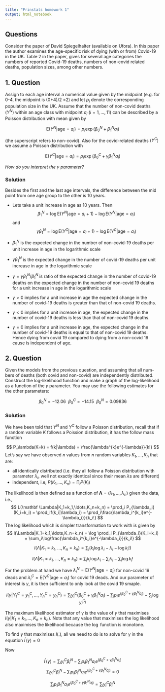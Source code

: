 ```yaml
---
title: "Prinstats homework 1"
output: html_notebook
---
```

## Questions
Consider the paper of David Spiegelhalter (available on Ufora). In this paper
the author examines the age-specific risk of dying (with or from) Covid-19 in
the UK. Table 2 in the paper, gives for several age categories the numbers
of reported Covid-19 deaths, numbers of non-covid related deaths, population
sizes, among other numbers.


## 1. Question

Assign to each age interval a numerical value given by the midpoint (e.g. for 0-4, the midpoint is 
(0+4)/2 =2) and let $p_i$ denote the corresponding
population size in the UK.
Assume that the number of non-covid deaths $(Y^N )$ within an age class
with midpoint $a_i$ $(i = 1,\ldots , 11)$ can be described by a Poisson distribution with mean given by

$$
\text{E}(Y^N|\text{age}=a_i) = p_i\exp(\beta_0^N+\beta_1^Na_i)
$$

(the superscript refers to non-covid).
Also for the covid-related deaths $(Y^C)$ we assume a Poisson distribution
with

$$
\text{E}(Y^C|\text{age}=a_i) = p_i\exp(\beta_0^C+\gamma\beta_1^Na_i)
$$

*How do you interpret the $\gamma$ parameter?*

### Solution

Besides the first and the last age intervals, the difference between the mid point from one age group to the other is 10 years. 

* Lets take a unit increase  in age as 10 years.  Then 
$$
\beta_1^N = \log \text{E}(Y^N|\text{age} = a_i+1) - \log \text{E}(Y^N|\text{age} = a_i)
$$
and 
 $$
\gamma\beta_1^N = \log \text{E}(Y^C|\text{age} = a_i+1) - \log \text{E}(Y^C|\text{age} = a_i)
$$
* $\beta_1^N$ is the expected change in the number of non-covid-19 deaths per unit increase in age in the logarithmic scale
* $\gamma \beta_1^N$ is the expected change in the number of covid-19 deaths per unit increase in age in the logarithmic scale
    
* $\gamma = \gamma\beta_1^N/\beta_1^N$ is ratio of the expected change in the number of covid-19 deaths on the expected change in the number of non-covid 19 deaths for a unit increase in age in the logarithmic scale
* $\gamma>0$ implies for a unit increase in age the expected change in the number of  covid-19 deaths is greater than that of non-covid 19 deaths.  
* $\gamma<0$ implies for a unit increase in age, the expected change in the number of  covid-19 deaths is less than that of non-covid 19 deaths. 
* $\gamma = 0$ implies for a unit increase in age, the expected change in the number of  covid-19 deaths is equal to  that of non-covid 19 deaths.  Hence dying from covid 19 compared to dying from a non-covid 19 cause is independent of age.


## 2. Question

Given the models from the previous question, and assuming that all num-
bers of deaths (both covid and non-covid) are independently distributed.  Construct the log-likelihood function and make a graph of the log-likelihood as a function of the $\gamma$ parameter. You may use the following estimates for the other parameters:

$$
\beta_0^N = −12.06 ~~ \beta_0^C = −14.15 ~~ \beta_0^N = 0.09836
$$

### Solution 
We have been told that  $Y^N$ and $Y^C$ follow a Poisson distribution, recall that if a random variable $K$ follows a Poission distribution, it has the follow mass function  

$$
P_\lambda(K=k) = f(k|\lambda) = \frac{\lambda^{k}e^{-\lambda}}{k!}
$$
Let's say we have observed $n$ values from $n$ random variables $K_1,\ldots,K_n$ that are:

* all identically distributed (i.e. they all follow a Poisson distribution with parameter $\lambda_i$, well not exactly identical since their mean $\lambda$s are different) 
* independent, i.e, $P(K_1,\ldots,K_n) = \prod_i P(K_i)$

The likelihood is then defined as a function of $\mathbf \Lambda = (\lambda_1,\ldots,\lambda_n)$ given the data, i.e.,
$$
L(\mathbf \Lambda|K_1=k_1,\ldots,K_n=k_n) = \prod_i P_{\lambda_i}(K_i=k_i) = \prod_if(k_i|\lambda_i) = \prod_i\frac{\lambda_i^{k_i}e^{-\lambda_i}}{k_i!}
$$
The log likelihood which is simpler transformation to work with is given by 
$$
l(\Lambda|K_1=k_1,\ldots,K_n=k_n) = \log \prod_i P_{\lambda_i}(K_i=k_i)  = \sum_i\log\frac{\lambda_i^{k_i}e^{-\lambda_i}}{k_i!}
$$


$$
l(\Lambda|K_1=k_1,\ldots,K_n=k_n)  = \sum_i  \big(k_i \log\lambda_i - \lambda_i  - \log k_i!\big)
$$


$$
l(\Lambda|K_1=k_1,\ldots,K_n=k_n)  = \sum_i k_i \log\lambda_i - \sum_i \lambda_i  - \sum_i \log k_i!
$$

For the problem at hand we have $\lambda_i^N = \text{E}(Y^N|\text{age}=a_i)$ for non-covid 19 deads and $\lambda_i^C = \text{E}(Y^C|\text{age}=a_i)$ for covid 19 deads.
And our parameter of interest is  $\gamma$, it is then sufficient to only look at the covid 19 smaple. 

$$
l(\gamma|Y^C_1=y^C_1,\ldots,Y^C_n=y^C_n)  = \sum_i y^C_i (\beta_0^C+\gamma\beta_1^Na_i) - \sum_i p_ie^{(\beta_0^C+\gamma\beta_1^Na_i)} - \sum_i \log y^C_i!
$$

The maximum likelihood estimator of $\gamma$ is the value of $\gamma$ that maximises  $l(\gamma|K_1=k_1,\ldots,K_n=k_n)$. Note that any value that maximises the log likelihood  also maximises the likelihood  because the $\log$  function is monotone. 

To find $\gamma$ that maximises $l(.)$, all we need to do is to solve for $\gamma$ in the equation $l^\prime(\gamma) = 0$ 

Now 

$$
l^\prime(\gamma) = \sum_iy_i^C\beta_i^N - \sum_i p_i\beta_1^Na_ie^{(\beta_0^C+\gamma\beta_1^Na_i)}
$$
$$
\sum_iy_i^C\beta_i^N - \sum_i p_i\beta_1^Na_ie^{(\beta_0^C+\gamma\beta_1^Na_i)}  = 0
$$

$$
\sum_i p_i\beta_1^Na_ie^{(\beta_0^C+\gamma\beta_1^Na_i)}  = \sum_iy_i^C\beta_i^N 
$$